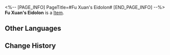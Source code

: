 <%-- [PAGE_INFO]
PageTitle=#Fu Xuan's Eidolon#
[END_PAGE_INFO] --%>
{{Item Infobox
|title       = Fu Xuan's Eidolon
|id          = 11208
|image       = Item Fu Xuan's Eidolon.png
|type        = 
|invCategory = 
|rarity      = 5
|effect      = Material for raising Fu Xuan's Eidolon Level.
|description = 
}}
'''Fu Xuan's Eidolon''' is a [[Item]].

==Other Languages==
{{Other Languages
|en   = Fu Xuan's Eidolon
|zhs  = 【符玄】的星魂
|zht  = 【符玄】的星魂
|ja   = 「符玄」の星魂
|ko   = [부현]의 성혼
|es   = Eidolon de Fu Xuan
|fr   = Eidolon de Fu Xuan
|ru   = Эйдолон Фу Сюань
|th   = Eidolon ของ Fu Xuan
|vi   = Tinh Hồn Của Fu Xuan
|de   = Fu Xuans Eidolon
|id   = Fu Xuan's Eidolon
|pt   = Eidolon de Fu Xuan
}}

==Change History==
{{Change History|2.0}}